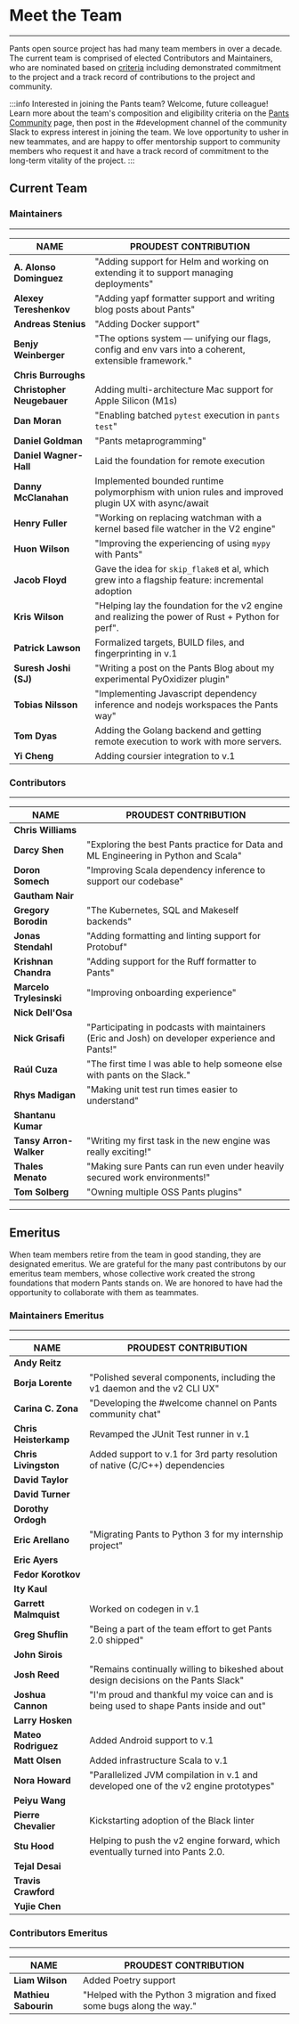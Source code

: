 # Meet the Team

---

Pants open source project has had many team members in over a decade. The current team is comprised of elected Contributors and Maintainers, who are nominated based on [criteria](/community/members#how-is-the-community-structured) including demonstrated commitment to the project and a track record of contributions to the project and community.

:::info Interested in joining the Pants team?
Welcome, future colleague! Learn more about the team's composition and eligibility criteria on
the [Pants Community](/community/members) page, then post in the #development channel of the
community Slack to express interest in joining the team. We love opportunity to usher in new
teammates, and are happy to offer mentorship support to community members who request it and
have a track record of commitment to the long-term vitality of the project.
:::

## Current Team

### Maintainers

---

| **NAME**                   | **PROUDEST CONTRIBUTION**                                                                             |
| -------------------------- | ----------------------------------------------------------------------------------------------------- |
| **A. Alonso Dominguez**    | "Adding support for Helm and working on extending it to support managing deployments"                 |
| **Alexey Tereshenkov**     | "Adding yapf formatter support and writing blog posts about Pants"                                    |
| **Andreas Stenius**        | "Adding Docker support"                                                                               |
| **Benjy Weinberger**       | "The options system — unifying our flags, config and env vars into a coherent, extensible framework." |
| **Chris Burroughs**        |                                                                                                       |
| **Christopher Neugebauer** | Adding multi-architecture Mac support for Apple Silicon (M1s)                                         |
| **Dan Moran**              | "Enabling batched `pytest` execution in `pants test`"                                                 |
| **Daniel Goldman**         | "Pants metaprogramming"                                                                               |
| **Daniel Wagner-Hall**     | Laid the foundation for remote execution                                                              |
| **Danny McClanahan**       | Implemented bounded runtime polymorphism with union rules and improved plugin UX with async/await     |
| **Henry Fuller**           | "Working on replacing watchman with a kernel based file watcher in the V2 engine"                     |
| **Huon Wilson**            | "Improving the experiencing of using `mypy` with Pants"                                               |
| **Jacob Floyd**            | Gave the idea for `skip_flake8` et al, which grew into a flagship feature: incremental adoption       |
| **Kris Wilson**            | "Helping lay the foundation for the v2 engine and realizing the power of Rust + Python for perf".     |                                                                                              |
| **Patrick Lawson**         | Formalized targets, BUILD files, and fingerprinting in v.1                                            |
| **Suresh Joshi (SJ)**      | "Writing a post on the Pants Blog about my experimental PyOxidizer plugin"                            |
| **Tobias Nilsson**         | "Implementing Javascript dependency inference and nodejs workspaces the Pants way"                    |
| **Tom Dyas**               | Adding the Golang backend and getting remote execution to work with more servers.                     |
| **Yi Cheng**               | Adding coursier integration to v.1                                                                    |

### Contributors

---

| **NAME**                | **PROUDEST CONTRIBUTION**                                                                       |
| ----------------------- | ----------------------------------------------------------------------------------------------- |
| **Chris Williams**      |                                                                                                 |
| **Darcy Shen**          | "Exploring the best Pants practice for Data and ML Engineering in Python and Scala"             |
| **Doron Somech**        | "Improving Scala dependency inference to support our codebase"                                  |
| **Gautham Nair**        |                                                                                                 |
| **Gregory Borodin**     | "The Kubernetes, SQL and Makeself backends"                                                     |
| **Jonas Stendahl**      | "Adding formatting and linting support for Protobuf"                                            |
| **Krishnan Chandra**    | "Adding support for the Ruff formatter to Pants"                                                |
| **Marcelo Trylesinski** | "Improving onboarding experience"                                                               |
| **Nick Dell'Osa**       |                                                                                                 |
| **Nick Grisafi**        | "Participating in podcasts with maintainers (Eric and Josh) on developer experience and Pants!" |
| **Raúl Cuza**           | "The first time I was able to help someone else with pants on the Slack."                       |
| **Rhys Madigan**        | "Making unit test run times easier to understand"                                               |
| **Shantanu Kumar**      |                                                                                                 |
| **Tansy Arron-Walker**  | "Writing my first task in the new engine was really exciting!"                                  |
| **Thales Menato**       | "Making sure Pants can run even under heavily secured work environments!"                       |
| **Tom Solberg**         | "Owning multiple OSS Pants plugins"                                                             |

---

## Emeritus

When team members retire from the team in good standing, they are designated emeritus. We are grateful for the many past contributons by our emeritus team members, whose collective work created the strong foundations that modern Pants stands on. We are honored to have had the opportunity to collaborate with them as teammates.

### Maintainers Emeritus

---

| **NAME**              | **PROUDEST CONTRIBUTION**                                                             |
| --------------------- | ------------------------------------------------------------------------------------- |
| **Andy Reitz**        |                                                                                       |
| **Borja Lorente**     | "Polished several components, including the v1 daemon and the v2 CLI UX"              |
| **Carina C. Zona**    | "Developing the #welcome channel on Pants community chat"                             |
| **Chris Heisterkamp** | Revamped the JUnit Test runner in v.1                                                 |
| **Chris Livingston**  | Added support to v.1 for 3rd party resolution of native (C/C++) dependencies          |
| **David Taylor**      |                                                                                       |
| **David Turner**      |                                                                                       |
| **Dorothy Ordogh**    |                                                                                       |
| **Eric Arellano**     | "Migrating Pants to Python 3 for my internship project"                               |
| **Eric Ayers**        |                                                                                       |
| **Fedor Korotkov**    |                                                                                       |
| **Ity Kaul**          |                                                                                       |
| **Garrett Malmquist** | Worked on codegen in v.1                                                              |
| **Greg Shuflin**      | "Being a part of the team effort to get Pants 2.0 shipped"                            |
| **John Sirois**       |                                                                                       |
| **Josh Reed**         | "Remains continually willing to bikeshed about design decisions on the Pants Slack"   |
| **Joshua Cannon**     | "I'm proud and thankful my voice can and is being used to shape Pants inside and out" |
| **Larry Hosken**      |                                                                                       |
| **Mateo Rodriguez**   | Added Android support to v.1                                                          |
| **Matt Olsen**        | Added infrastructure Scala to v.1                                                     |
| **Nora Howard**       | "Parallelized JVM compilation in v.1 and developed one of the v2 engine prototypes"   |
| **Peiyu Wang**        |                                                                                       |
| **Pierre Chevalier**  | Kickstarting adoption of the Black linter                                             |
| **Stu Hood**          | Helping to push the v2 engine forward, which eventually turned into Pants 2.0.        |
| **Tejal Desai**       |                                                                                       |
| **Travis Crawford**   |                                                                                       |
| **Yujie Chen**        |                                                                                       |

### Contributors Emeritus

---

| **NAME**             | **PROUDEST CONTRIBUTION**                                               |
| -------------------- | ----------------------------------------------------------------------- |
| **Liam Wilson**      | Added Poetry support                                                    |
| **Mathieu Sabourin** | "Helped with the Python 3 migration and fixed some bugs along the way." |
